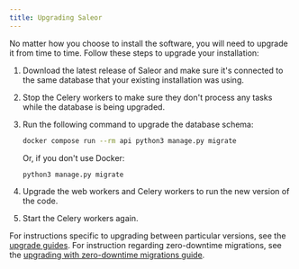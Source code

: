```yaml
---
title: Upgrading Saleor
---
```


No matter how you choose to install the software, you will need to upgrade it from time to time. Follow these steps to upgrade your installation:

1. Download the latest release of Saleor and make sure it's connected to the same database that your existing installation was using.

2. Stop the Celery workers to make sure they don't process any tasks while the database is being upgraded.

3. Run the following command to upgrade the database schema:

   ```bash
   docker compose run --rm api python3 manage.py migrate
   ```

   Or, if you don't use Docker:

   ```bash
   python3 manage.py migrate
   ```

4. Upgrade the web workers and Celery workers to run the new version of the code.

5. Start the Celery workers again.

For instructions specific to upgrading between particular versions, see the [upgrade guides](../upgrade-guides/2-11-to-3-0).
For instruction regarding zero-downtime migrations, see the [upgrading with zero-downtime migrations guide](../developer/community/zero-downtime-migrations#upgrading-with-zero-downtime-migrations).
